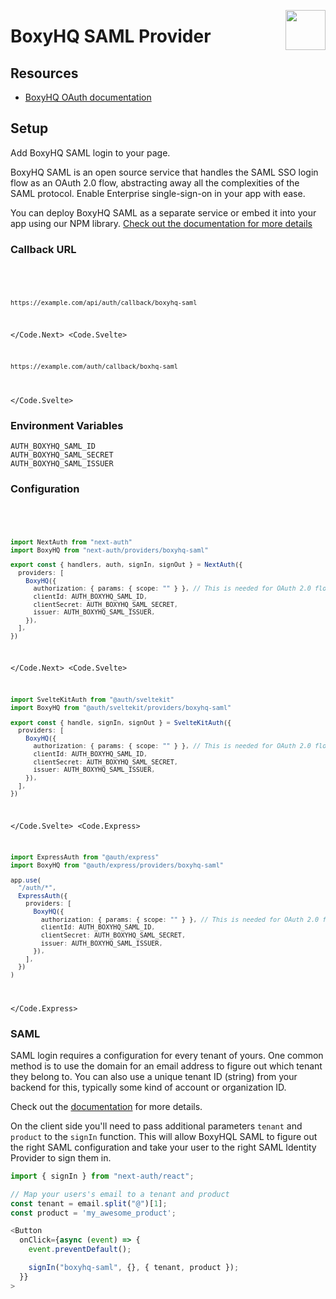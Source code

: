 
<img
  align="right"
  src="/img/providers/boxyhq-saml.svg"
  height="64"
  width="64"
/>

# BoxyHQ SAML Provider

## Resources

- [BoxyHQ OAuth documentation](https://example.com)

## Setup

Add BoxyHQ SAML login to your page.

BoxyHQ SAML is an open source service that handles the SAML SSO login flow as an OAuth 2.0 flow, abstracting away all the complexities of the SAML protocol. Enable Enterprise single-sign-on in your app with ease.

You can deploy BoxyHQ SAML as a separate service or embed it into your app using our NPM library. [Check out the documentation for more details](https://boxyhq.com/docs/jackson/deploy)

### Callback URL

<Code>
  <Code.Next>

```bash
https://example.com/api/auth/callback/boxyhq-saml
```

  </Code.Next>
  <Code.Svelte>

```bash
https://example.com/auth/callback/boxhq-saml
```

  </Code.Svelte>
</Code>

### Environment Variables

```
AUTH_BOXYHQ_SAML_ID
AUTH_BOXYHQ_SAML_SECRET
AUTH_BOXYHQ_SAML_ISSUER
```

### Configuration

<Code>
  <Code.Next>

```ts filename="/auth.ts"
import NextAuth from "next-auth"
import BoxyHQ from "next-auth/providers/boxyhq-saml"

export const { handlers, auth, signIn, signOut } = NextAuth({
  providers: [
    BoxyHQ({
      authorization: { params: { scope: "" } }, // This is needed for OAuth 2.0 flow, otherwise default to openid
      clientId: AUTH_BOXYHQ_SAML_ID,
      clientSecret: AUTH_BOXYHQ_SAML_SECRET,
      issuer: AUTH_BOXYHQ_SAML_ISSUER,
    }),
  ],
})
```

  </Code.Next>
  <Code.Svelte>

```ts filename="/src/auth.ts"
import SvelteKitAuth from "@auth/sveltekit"
import BoxyHQ from "@auth/sveltekit/providers/boxyhq-saml"

export const { handle, signIn, signOut } = SvelteKitAuth({
  providers: [
    BoxyHQ({
      authorization: { params: { scope: "" } }, // This is needed for OAuth 2.0 flow, otherwise default to openid
      clientId: AUTH_BOXYHQ_SAML_ID,
      clientSecret: AUTH_BOXYHQ_SAML_SECRET,
      issuer: AUTH_BOXYHQ_SAML_ISSUER,
    }),
  ],
})
```

  </Code.Svelte>
  <Code.Express>

```ts filename="/src/app.ts"
import ExpressAuth from "@auth/express"
import BoxyHQ from "@auth/express/providers/boxyhq-saml"

app.use(
  "/auth/*",
  ExpressAuth({
    providers: [
      BoxyHQ({
        authorization: { params: { scope: "" } }, // This is needed for OAuth 2.0 flow, otherwise default to openid
        clientId: AUTH_BOXYHQ_SAML_ID,
        clientSecret: AUTH_BOXYHQ_SAML_SECRET,
        issuer: AUTH_BOXYHQ_SAML_ISSUER,
      }),
    ],
  })
)
```

  </Code.Express>
</Code>

### SAML

SAML login requires a configuration for every tenant of yours. One common method is to use the domain for an email address to figure out which tenant they belong to. You can also use a unique tenant ID (string) from your backend for this, typically some kind of account or organization ID.

Check out the [documentation](https://boxyhq.com/docs/jackson/saml-flow#2-saml-config-api) for more details.

On the client side you'll need to pass additional parameters `tenant` and `product` to the `signIn` function. This will allow BoxyHQL SAML to figure out the right SAML configuration and take your user to the right SAML Identity Provider to sign them in.

```ts
import { signIn } from "next-auth/react";

// Map your users's email to a tenant and product
const tenant = email.split("@")[1];
const product = 'my_awesome_product';

<Button
  onClick={async (event) => {
    event.preventDefault();

    signIn("boxyhq-saml", {}, { tenant, product });
  }}
>
```
